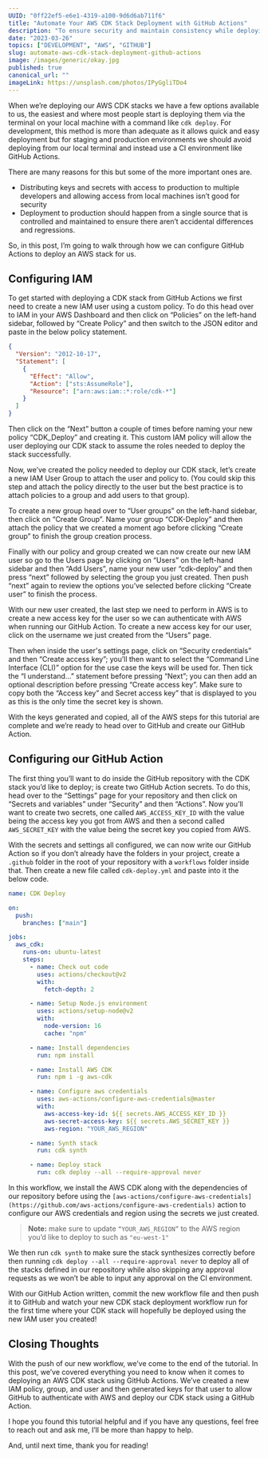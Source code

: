 ```yaml
---
UUID: "0ff22ef5-e6e1-4319-a100-9d6d6ab711f6"
title: "Automate Your AWS CDK Stack Deployment with GitHub Actions"
description: "To ensure security and maintain consistency while deploying AWS CDK stacks, it's best to deploy them using a CI environment like GitHub Actions. Learn how to configure GitHub Actions for deploying CDK stacks in this tutorial."
date: "2023-03-26"
topics: ["DEVELOPMENT", "AWS", "GITHUB"]
slug: automate-aws-cdk-stack-deployment-github-actions
image: /images/generic/okay.jpg
published: true
canonical_url: ""
imageLink: https://unsplash.com/photos/IPyGgliTDo4
---
```


When we’re deploying our AWS CDK stacks we have a few options available to us, the easiest and where most people start is deploying them via the terminal on your local machine with a command like `cdk deploy`. For development, this method is more than adequate as it allows quick and easy deployment but for staging and production environments we should avoid deploying from our local terminal and instead use a CI environment like GitHub Actions.

There are many reasons for this but some of the more important ones are.

- Distributing keys and secrets with access to production to multiple developers and allowing access from local machines isn’t good for security
- Deployment to production should happen from a single source that is controlled and maintained to ensure there aren’t accidental differences and regressions.

So, in this post, I’m going to walk through how we can configure GitHub Actions to deploy an AWS stack for us.

## Configuring IAM

To get started with deploying a CDK stack from GitHub Actions we first need to create a new IAM user using a custom policy. To do this head over to IAM in your AWS Dashboard and then click on “Policies” on the left-hand sidebar, followed by “Create Policy” and then switch to the JSON editor and paste in the below policy statement.

```json
{
  "Version": "2012-10-17",
  "Statement": [
    {
      "Effect": "Allow",
      "Action": ["sts:AssumeRole"],
      "Resource": ["arn:aws:iam::*:role/cdk-*"]
    }
  ]
}
```

Then click on the “Next” button a couple of times before naming your new policy “CDK_Deploy” and creating it. This custom IAM policy will allow the user deploying our CDK stack to assume the roles needed to deploy the stack successfully.

Now, we’ve created the policy needed to deploy our CDK stack, let’s create a new IAM User Group to attach the user and policy to. (You could skip this step and attach the policy directly to the user but the best practice is to attach policies to a group and add users to that group).

To create a new group head over to “User groups” on the left-hand sidebar, then click on “Create Group”. Name your group “CDK-Deploy” and then attach the policy that we created a moment ago before clicking “Create group” to finish the group creation process.

Finally with our policy and group created we can now create our new IAM user so go to the Users page by clicking on “Users” on the left-hand sidebar and then “Add Users”, name your new user “cdk-deploy” and then press “next” followed by selecting the group you just created. Then push “next” again to review the options you’ve selected before clicking “Create user” to finish the process.

With our new user created, the last step we need to perform in AWS is to create a new access key for the user so we can authenticate with AWS when running our GitHub Action. To create a new access key for our user, click on the username we just created from the “Users” page.

Then when inside the user's settings page, click on “Security credentials” and then “Create access key”; you’ll then want to select the “Command Line Interface (CLI)” option for the use case the keys will be used for. Then tick the “I understand…” statement before pressing “Next”; you can then add an optional description before pressing “Create access key”. Make sure to copy both the “Access key” and Secret access key” that is displayed to you as this is the only time the secret key is shown.

With the keys generated and copied, all of the AWS steps for this tutorial are complete and we’re ready to head over to GitHub and create our GitHub Action.

## Configuring our GitHub Action

The first thing you’ll want to do inside the GitHub repository with the CDK stack you’d like to deploy; is create two GitHub Action secrets. To do this, head over to the “Settings” page for your repository and then click on “Secrets and variables” under “Security” and then “Actions”. Now you’ll want to create two secrets, one called `AWS_ACCESS_KEY_ID` with the value being the access key you got from AWS and then a second called `AWS_SECRET_KEY` with the value being the secret key you copied from AWS.

With the secrets and settings all configured, we can now write our GitHub Action so if you don’t already have the folders in your project, create a `.github` folder in the root of your repository with a `workflows` folder inside that. Then create a new file called `cdk-deploy.yml` and paste into it the below code.

```yaml
name: CDK Deploy

on:
  push:
    branches: ["main"]

jobs:
  aws_cdk:
    runs-on: ubuntu-latest
    steps:
      - name: Check out code
        uses: actions/checkout@v2
        with:
          fetch-depth: 2

      - name: Setup Node.js environment
        uses: actions/setup-node@v2
        with:
          node-version: 16
          cache: "npm"

      - name: Install dependencies
        run: npm install

      - name: Install AWS CDK
        run: npm i -g aws-cdk

      - name: Configure aws credentials
        uses: aws-actions/configure-aws-credentials@master
        with:
          aws-access-key-id: ${{ secrets.AWS_ACCESS_KEY_ID }}
          aws-secret-access-key: ${{ secrets.AWS_SECRET_KEY }}
          aws-region: "YOUR_AWS_REGION"

      - name: Synth stack
        run: cdk synth

      - name: Deploy stack
        run: cdk deploy --all --require-approval never
```

In this workflow, we install the AWS CDK along with the dependencies of our repository before using the `[aws-actions/configure-aws-credentials](https://github.com/aws-actions/configure-aws-credentials)` action to configure our AWS credentials and region using the secrets we just created.

> **Note:** make sure to update `“YOUR_AWS_REGION”` to the AWS region you’d like to deploy to such as `"eu-west-1"`

We then run `cdk synth` to make sure the stack synthesizes correctly before then running `cdk deploy --all --require-approval never` to deploy all of the stacks defined in our repository while also skipping any approval requests as we won’t be able to input any approval on the CI environment.

With our GitHub Action written, commit the new workflow file and then push it to GitHub and watch your new CDK stack deployment workflow run for the first time where your CDK stack will hopefully be deployed using the new IAM user you created!

## Closing Thoughts

With the push of our new workflow, we’ve come to the end of the tutorial. In this post, we’ve covered everything you need to know when it comes to deploying an AWS CDK stack using GitHub Actions. We’ve created a new IAM policy, group, and user and then generated keys for that user to allow GitHub to authenticate with AWS and deploy our CDK stack using a GitHub Action.

I hope you found this tutorial helpful and if you have any questions, feel free to reach out and ask me, I’ll be more than happy to help.

And, until next time, thank you for reading!
